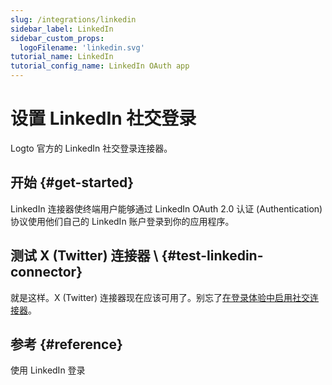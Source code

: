 ```yaml
---
slug: /integrations/linkedin
sidebar_label: LinkedIn
sidebar_custom_props:
  logoFilename: 'linkedin.svg'
tutorial_name: LinkedIn
tutorial_config_name: LinkedIn OAuth app
---
```




# 设置 LinkedIn 社交登录

Logto 官方的 LinkedIn 社交登录连接器。

<GuideTip />

## 开始 \{#get-started}

LinkedIn 连接器使终端用户能够通过 LinkedIn OAuth 2.0 认证 (Authentication) 协议使用他们自己的 LinkedIn 账户登录到你的应用程序。

<Integration />

## 测试 X (Twitter) 连接器 \ \{#test-linkedin-connector}

就是这样。X (Twitter) 连接器现在应该可用了。别忘了[在登录体验中启用社交连接器](/connectors/social-connectors/#enable-social-sign-in)。

## 参考 \{#reference}

<Url href="https://learn.microsoft.com/en-us/linkedin/consumer/integrations/self-serve/sign-in-with-linkedin">
  使用 LinkedIn 登录
</Url>
